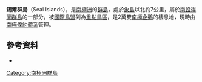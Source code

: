 {{Coord|60|58|S|55|24|W|display=title}}

'''錫爾群島'''（Seal Islands），是[[南極洲|南極洲]]的[[群島|群島]]，處於[[象島_(南極洲)|象島]]以北約7公里，屬於[[南設得蘭群島|南設得蘭群島]]的一部分，被[[國際鳥盟|國際鳥盟]]列為[[重點鳥區|重點鳥區]]，是2萬雙[[南極企鵝|南極企鵝]]的棲息地，現時由[[南極條約體系|南極條約體系]]管理。

==參考資料==
*{{usgs-gazetteer}}

{{南设得兰群岛}}

{{Antarctica-geo-stub}}

[[Category:南極洲群島|Category:南極洲群島]]